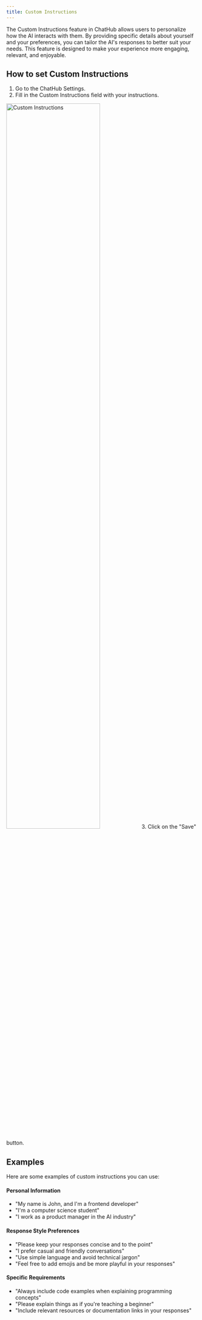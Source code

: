 ```yaml
---
title: Custom Instructions
---
```


The Custom Instructions feature in ChatHub allows users to personalize how the AI interacts with them. By providing specific details about yourself and your preferences, you can tailor the AI's responses to better suit your needs. This feature is designed to make your experience more engaging, relevant, and enjoyable.

## How to set Custom Instructions

1. Go to the ChatHub Settings.
2. Fill in the Custom Instructions field with your instructions.
<img src="../images//custom-instructions/1.png" alt="Custom Instructions" width="70%" />
3. Click on the "Save" button.

## Examples

Here are some examples of custom instructions you can use:

#### Personal Information
- "My name is John, and I'm a frontend developer"
- "I'm a computer science student"
- "I work as a product manager in the AI industry"

#### Response Style Preferences
- "Please keep your responses concise and to the point"
- "I prefer casual and friendly conversations"
- "Use simple language and avoid technical jargon"
- "Feel free to add emojis and be more playful in your responses"

#### Specific Requirements
- "Always include code examples when explaining programming concepts"
- "Please explain things as if you're teaching a beginner"
- "Include relevant resources or documentation links in your responses"